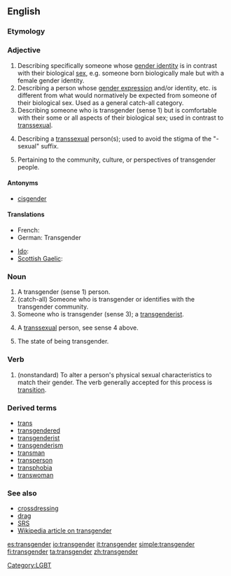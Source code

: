 {{wikipedia}}
==English==

===Etymology===
{{prefix|trans|gender}}

===Adjective===

# Describing specifically someone whose [[gender identity]] is in contrast with their biological [[sex]], e.g. someone born biologically male but with a female gender identity.
# Describing a person whose [[gender expression]] and/or identity, etc. is different from what would normatively be expected from someone of their biological sex.  Used as a general catch-all category.
# Describing someone who is transgender (sense 1) but is comfortable with their some or all aspects of their biological sex; used in contrast to [[transsexual]].
# {{euphemism}} Describing a [[transsexual]] person(s); used to avoid the stigma of the "-sexual" suffix.
# Pertaining to the community, culture, or perspectives of transgender people.

====Antonyms====
* [[cisgender]]

====Translations====
{{trans-top|person who thinks that the gender assigned to them at birth is not a correct or complete description of what they feel}}
* French: {{t+|fr|transgenre}}
* German: Transgender <!--noun?-->
{{trans-mid}}
* [[Ido]]: {{t|io|transgenra}}
* [[Scottish Gaelic]]: {{t-|gd|tar-ghnèitheach|xs=Scottish Gaelic}}
{{trans-bottom}}

===Noun===

# A transgender (sense 1) person.
# (catch-all) Someone who is transgender or identifies with the transgender community.
# Someone who is transgender (sense 3); a [[transgenderist]].
# {{euphemism}} A [[transsexual]] person, see sense 4 above.
# The state of being transgender.

===Verb===
{{en-verb}}

# (nonstandard)  To alter a person's physical sexual characteristics to match their gender.  The verb generally accepted for this process is [[transition]].

===Derived terms===
* [[trans]]
* [[transgendered]]
* [[transgenderist]]
* [[transgenderism]]
* [[transman]]
* [[transperson]]
* [[transphobia]]
* [[transwoman]]

===See also===
* [[crossdressing]]
* [[drag]]
* [[SRS]]
* [[w:Transgender|Wikipedia article on transgender]]

[[es:transgender]]
[[io:transgender]]
[[it:transgender]]
[[simple:transgender]]
[[fi:transgender]]
[[ta:transgender]]
[[zh:transgender]]

[[Category:LGBT]]